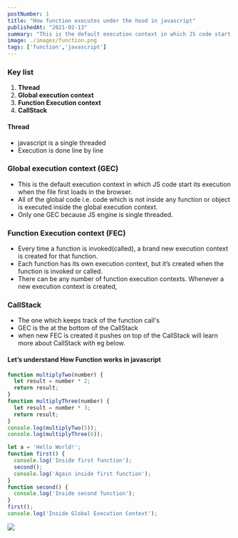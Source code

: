 ```yaml
---
postNumber: 1
title: "How function executes under the hood in javascript"
publishedAt: "2021-02-13"
summary: "This is the default execution context in which JS code start its execution when the file first loads in the browser"
image: ./images/function.png
tags: ['function','javascript']
---
```

### Key list

1. **Thread**
2. **Global execution context**
3. **Function Execution context**
4. **CallStack**

#### Thread

- javascript is a single threaded
- Execution is done line by line

### Global execution context (GEC)

- This is the default execution context in which JS code start its execution when the file first loads in the browser.
- All of the global code  i.e. code which is not inside any function or object is executed inside the global execution context.
- Only one GEC because JS engine is single threaded.

### Function Execution context (FEC)

- Every time a function is invoked(called), a brand new execution context is created for that function.
- Each function has its own execution context, but it’s created when the function is invoked or called.
- There can be any number of function execution contexts. Whenever a new execution context is created,

### CallStack

- The one which keeps track of the function call's
- GEC is the at the bottom of the CallStack
- when new FEC is created it pushes on top of the CallStack will learn more about CallStack with eg below.

#### Let’s understand **How Function works in javascript**

```js
function multiplyTwo(number) {
  let result = number * 2;
  return result;
}
function multiplyThree(number) {
  let result = number * 3;
  return result;
}
console.log(multiplyTwo(5));
console.log(multiplyThree(6));
```

```js
let a = 'Hello World!';
function first() {
  console.log('Inside first function');
  second();
  console.log('Again inside first function');
}
function second() {
  console.log('Inside second function');
}
first();
console.log('Inside Global Execution Context');
```

<img classname="gif" src="./images/function.gif"/>
